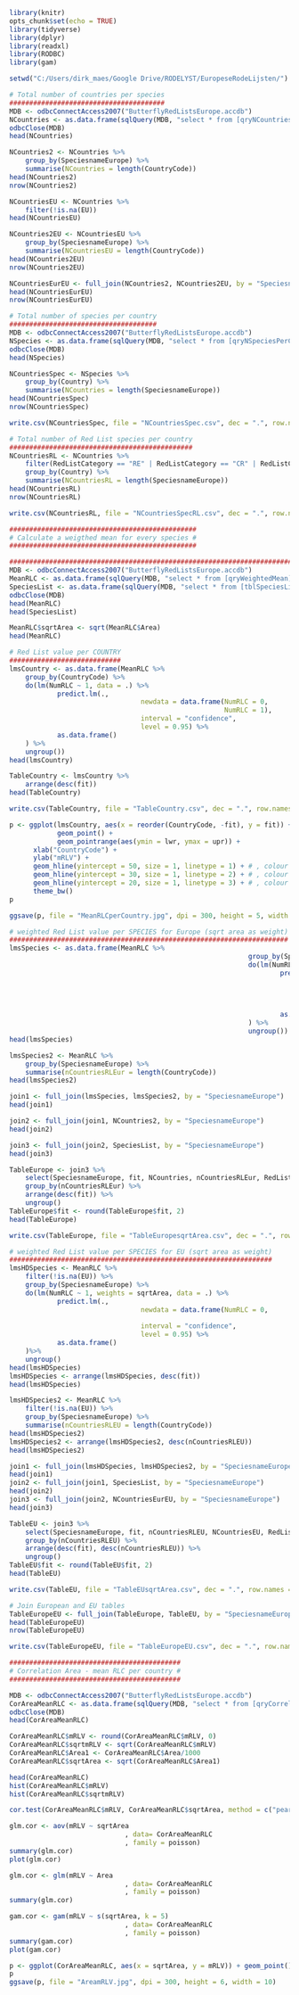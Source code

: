 ```r
library(knitr)
opts_chunk$set(echo = TRUE)
library(tidyverse)
library(dplyr)
library(readxl)
library(RODBC)
library(gam)

setwd("C:/Users/dirk_maes/Google Drive/RODELYST/EuropeseRodeLijsten/")

# Total number of countries per species
#######################################
MDB <- odbcConnectAccess2007("ButterflyRedListsEurope.accdb")
NCountries <- as.data.frame(sqlQuery(MDB, "select * from [qryNCountriesPerSpecies]"))
odbcClose(MDB)
head(NCountries)

NCountries2 <- NCountries %>% 
	group_by(SpeciesnameEurope) %>%
	summarise(NCountries = length(CountryCode))
head(NCountries2)
nrow(NCountries2)

NCountriesEU <- NCountries %>% 
	filter(!is.na(EU))
head(NCountriesEU)

NCountries2EU <- NCountriesEU %>% 
	group_by(SpeciesnameEurope) %>%
	summarise(NCountriesEU = length(CountryCode))
head(NCountries2EU)
nrow(NCountries2EU)

NCountriesEurEU <- full_join(NCountries2, NCountries2EU, by = "SpeciesnameEurope")
head(NCountriesEurEU)
nrow(NCountriesEurEU)

# Total number of species per country
#####################################
MDB <- odbcConnectAccess2007("ButterflyRedListsEurope.accdb")
NSpecies <- as.data.frame(sqlQuery(MDB, "select * from [qryNSpeciesPerCountry]"))
odbcClose(MDB)
head(NSpecies)

NCountriesSpec <- NSpecies %>% 
	group_by(Country) %>%
	summarise(NCountries = length(SpeciesnameEurope))
head(NCountriesSpec)
nrow(NCountriesSpec)

write.csv(NCountriesSpec, file = "NCountriesSpec.csv", dec = ".", row.names = FALSE, na = "0")

# Total number of Red List species per country
##############################################
NCountriesRL <- NCountries %>% 
	filter(RedListCategory == "RE" | RedListCategory == "CR" | RedListCategory == "EN" | RedListCategory == "VU") %>%
	group_by(Country) %>%
	summarise(NCountriesRL = length(SpeciesnameEurope))
head(NCountriesRL)
nrow(NCountriesRL)

write.csv(NCountriesRL, file = "NCountriesSpecRL.csv", dec = ".", row.names = FALSE, na = "0")

###############################################
# Calculate a weigthed mean for every species #
###############################################

########################################################################
MDB <- odbcConnectAccess2007("ButterflyRedListsEurope.accdb")
MeanRLC <- as.data.frame(sqlQuery(MDB, "select * from [qryWeightedMean]"))
SpeciesList <- as.data.frame(sqlQuery(MDB, "select * from [tblSpeciesListEurope2018_Condens]"))
odbcClose(MDB)
head(MeanRLC)
head(SpeciesList)

MeanRLC$sqrtArea <- sqrt(MeanRLC$Area)
head(MeanRLC)

# Red List value per COUNTRY
############################
lmsCountry <- as.data.frame(MeanRLC %>%
	group_by(CountryCode) %>%
	do(lm(NumRLC ~ 1, data = .) %>%
		 	predict.lm(., 
		 						 newdata = data.frame(NumRLC = 0,
		 						                      NumRLC = 1),
		 						 interval = "confidence",
		 						 level = 0.95) %>%
		 	as.data.frame()
	) %>%
	ungroup())
head(lmsCountry)

TableCountry <- lmsCountry %>% 
	arrange(desc(fit))
head(TableCountry)

write.csv(TableCountry, file = "TableCountry.csv", dec = ".", row.names = FALSE, na = "-")

p <- ggplot(lmsCountry, aes(x = reorder(CountryCode, -fit), y = fit)) + 
		 	geom_point() +
		 	geom_pointrange(aes(ymin = lwr, ymax = upr)) +
      xlab("CountryCode") +
      ylab("mRLV") + 
      geom_hline(yintercept = 50, size = 1, linetype = 1) + # , colour = "red"
      geom_hline(yintercept = 30, size = 1, linetype = 2) + # , colour = "orange"
      geom_hline(yintercept = 20, size = 1, linetype = 3) + # , colour = "yellow"
      theme_bw()
p

ggsave(p, file = "MeanRLCperCountry.jpg", dpi = 300, height = 5, width = 10)

# weighted Red List value per SPECIES for Europe (sqrt area as weight)
######################################################################
lmsSpecies <- as.data.frame(MeanRLC %>%
															group_by(SpeciesnameEurope) %>%
															do(lm(NumRLC ~ 1, weights = sqrtArea, data = .) %>%
																 	predict.lm(., 
																 						 newdata = data.frame(NumRLC = 0,
																 						 										 NumRLC = 1),
																 						 interval = "confidence",
																 						 level = 0.95) %>%
																 	as.data.frame()
															) %>%
															ungroup())
head(lmsSpecies)

lmsSpecies2 <- MeanRLC %>% 
	group_by(SpeciesnameEurope) %>%
	summarise(nCountriesRLEur = length(CountryCode))
head(lmsSpecies2)

join1 <- full_join(lmsSpecies, lmsSpecies2, by = "SpeciesnameEurope")
head(join1)

join2 <- full_join(join1, NCountries2, by = "SpeciesnameEurope")
head(join2)

join3 <- full_join(join2, SpeciesList, by = "SpeciesnameEurope")
head(join3)

TableEurope <- join3 %>% 
	select(SpeciesnameEurope, fit, NCountries, nCountriesRLEur, RedListCategoryEurope, EuropeanEndemic, Endemic, EdgeOfRange) %>% 
	group_by(nCountriesRLEur) %>% 
	arrange(desc(fit)) %>% 
	ungroup()
TableEurope$fit <- round(TableEurope$fit, 2)
head(TableEurope)

write.csv(TableEurope, file = "TableEuropesqrtArea.csv", dec = ".", row.names = FALSE, na = "-")

# weighted Red List value per SPECIES for EU (sqrt area as weight)
##################################################################
lmsHDSpecies <- MeanRLC %>% 
	filter(!is.na(EU)) %>% 
	group_by(SpeciesnameEurope) %>%
	do(lm(NumRLC ~ 1, weights = sqrtArea, data = .) %>%
		 	predict.lm(., 
		 						 newdata = data.frame(NumRLC = 0,
		 						 										 NumRLC = 1),
		 						 interval = "confidence",
		 						 level = 0.95) %>%
		 	as.data.frame()
	)%>%
	ungroup()
head(lmsHDSpecies)
lmsHDSpecies <- arrange(lmsHDSpecies, desc(fit))
head(lmsHDSpecies)

lmsHDSpecies2 <- MeanRLC %>% 
	filter(!is.na(EU)) %>% 
	group_by(SpeciesnameEurope) %>%
	summarise(nCountriesRLEU = length(CountryCode))
head(lmsHDSpecies2)
lmsHDSpecies2 <- arrange(lmsHDSpecies2, desc(nCountriesRLEU))
head(lmsHDSpecies2)

join1 <- full_join(lmsHDSpecies, lmsHDSpecies2, by = "SpeciesnameEurope")
head(join1)
join2 <- full_join(join1, SpeciesList, by = "SpeciesnameEurope")
head(join2)
join3 <- full_join(join2, NCountriesEurEU, by = "SpeciesnameEurope")
head(join3)

TableEU <- join3 %>% 
	select(SpeciesnameEurope, fit, nCountriesRLEU, NCountriesEU, RedListCategoryEU, HabitatsDirective) %>% 
	group_by(nCountriesRLEU) %>% 
	arrange(desc(fit), desc(nCountriesRLEU)) %>% 
	ungroup()
TableEU$fit <- round(TableEU$fit, 2)
head(TableEU)

write.csv(TableEU, file = "TableEUsqrtArea.csv", dec = ".", row.names = FALSE, na = "-")

# Join European and EU tables
TableEuropeEU <- full_join(TableEurope, TableEU, by = "SpeciesnameEurope")
head(TableEuropeEU)
nrow(TableEuropeEU)

write.csv(TableEuropeEU, file = "TableEuropeEU.csv", dec = ".", row.names = FALSE, na = "0")

###########################################
# Correlation Area - mean RLC per country #
###########################################

MDB <- odbcConnectAccess2007("ButterflyRedListsEurope.accdb")
CorAreaMeanRLC <- as.data.frame(sqlQuery(MDB, "select * from [qryCorrelationAreaRLC]"))
odbcClose(MDB)
head(CorAreaMeanRLC)

CorAreaMeanRLC$mRLV <- round(CorAreaMeanRLC$mRLV, 0)
CorAreaMeanRLC$sqrtmRLV <- sqrt(CorAreaMeanRLC$mRLV)
CorAreaMeanRLC$Area1 <- CorAreaMeanRLC$Area/1000
CorAreaMeanRLC$sqrtArea <- sqrt(CorAreaMeanRLC$Area1)

head(CorAreaMeanRLC)
hist(CorAreaMeanRLC$mRLV)
hist(CorAreaMeanRLC$sqrtmRLV)

cor.test(CorAreaMeanRLC$mRLV, CorAreaMeanRLC$sqrtArea, method = c("pearson"))

glm.cor <- aov(mRLV ~ sqrtArea
							 , data= CorAreaMeanRLC
							 , family = poisson)
summary(glm.cor)
plot(glm.cor)

glm.cor <- glm(mRLV ~ Area
							 , data= CorAreaMeanRLC
							 , family = poisson)
summary(glm.cor)

gam.cor <- gam(mRLV ~ s(sqrtArea, k = 5)
							 , data= CorAreaMeanRLC
							 , family = poisson)
summary(gam.cor)
plot(gam.cor)

p <- ggplot(CorAreaMeanRLC, aes(x = sqrtArea, y = mRLV)) + geom_point() + geom_smooth(method = "lm", se = TRUE, colour = "black", formula = y ~ splines::ns(x, 1)) + theme_bw() + labs(x = "sqrt(Area)", y = "mRLV") + theme(axis.text.x = element_text(face = "bold", size = 20), axis.text.y = element_text(face = "bold", size = 20)) + theme(axis.title = element_text(face="bold", size=22))
p
ggsave(p, file = "AreamRLV.jpg", dpi = 300, height = 6, width = 10)

```

